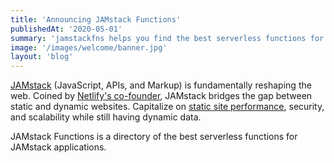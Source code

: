 ```yaml
---
title: 'Announcing JAMstack Functions'
publishedAt: '2020-05-01'
summary: 'jamstackfns helps you find the best serverless functions for JAMstack applications.'
image: '/images/welcome/banner.jpg'
layout: 'blog'
---
```


[JAMstack](https://jamstack.org/) (JavaScript, APIs, and Markup) is fundamentally reshaping the web.
Coined by [Netlify's co-founder](https://en.wikipedia.org/wiki/Netlify#JAMstack), JAMstack bridges
the gap between static and dynamic websites. Capitalize on [static site performance](https://leerob.io/blog/next-prisma),
security, and scalability while still having dynamic data.

JAMstack Functions is a directory of the best serverless functions for JAMstack
applications.

